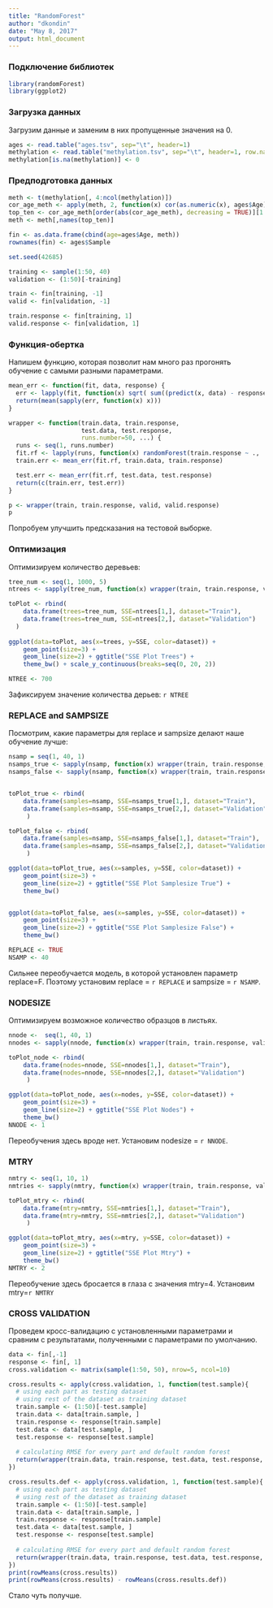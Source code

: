 ```yaml
---
title: "RandomForest"
author: "dkondin"
date: "May 8, 2017"
output: html_document
---
```

### Подключение библиотек
```r
library(randomForest)
library(ggplot2)
```

### Загрузка данных
Загрузим данные и заменим в них пропущенные значения на 0.
```r
ages <- read.table("ages.tsv", sep="\t", header=1)
methylation <- read.table("methylation.tsv", sep="\t", header=1, row.names = 1, na.strings = "NA")
methylation[is.na(methylation)] <- 0
```

### Предподготовка данных
```r
meth <- t(methylation[, 4:ncol(methylation)])
cor_age_meth <- apply(meth, 2, function(x) cor(as.numeric(x), ages$Age))
top_ten <- cor_age_meth[order(abs(cor_age_meth), decreasing = TRUE)][1:10]
meth <- meth[,names(top_ten)]

fin <- as.data.frame(cbind(age=ages$Age, meth))
rownames(fin) <- ages$Sample

set.seed(42685)

training <- sample(1:50, 40)
validation <- (1:50)[-training]

train <- fin[training, -1]
valid <- fin[validation, -1]

train.response <- fin[training, 1]
valid.response <- fin[validation, 1]
```

### Функция-обертка

Напишем функцию, которая позволит нам много раз прогонять обучение с самыми разными параметрами.

```r

mean_err <- function(fit, data, response) {
  err <- lapply(fit, function(x) sqrt( sum((predict(x, data) - response) ** 2) / length(response)))
  return(mean(sapply(err, function(x) x)))
}

wrapper <- function(train.data, train.response,
                    test.data, test.response, 
                    runs.number=50, ...) {
  runs <- seq(1, runs.number) 
  fit.rf <- lapply(runs, function(x) randomForest(train.response ~ .,   data=train.data, ...))
  train.err <- mean_err(fit.rf, train.data, train.response) 

  test.err <- mean_err(fit.rf, test.data, test.response) 
  return(c(train.err, test.err))
}

p <- wrapper(train, train.response, valid, valid.response)
p
```

Попробуем улучшить предсказания на тестовой выборке.

### Оптимизация

Оптимизируем количество деревьев:

```r
tree_num <- seq(1, 1000, 5)
ntrees <- sapply(tree_num, function(x) wrapper(train, train.response, valid, valid.response, runs.number = 100, ntree=x))

toPlot <- rbind(
    data.frame(trees=tree_num, SSE=ntrees[1,], dataset="Train"),
    data.frame(trees=tree_num, SSE=ntrees[2,], dataset="Validation")
  )
  
ggplot(data=toPlot, aes(x=trees, y=SSE, color=dataset)) +
    geom_point(size=3) + 
    geom_line(size=2) + ggtitle("SSE Plot Trees") +
    theme_bw() + scale_y_continuous(breaks=seq(0, 20, 2))

NTREE <- 700
```

Зафиксируем значение количества дерьев: `r NTREE`

### REPLAСE and SAMPSIZE

Посмотрим, какие параметры для replace и sampsize делают наше обучение лучше:

```r
nsamp = seq(1, 40, 1)
nsamps_true <- sapply(nsamp, function(x) wrapper(train, train.response, valid, valid.response, runs.number = 100, replace=T, sampsize=x, ntree=NTREE, nodesize=1, mtry=10))
nsamps_false <- sapply(nsamp, function(x) wrapper(train, train.response, valid, valid.response, runs.number = 100, replace=F, sampsize=x, ntree=NTREE, nodesize=1, mtry=10))


toPlot_true <- rbind(
    data.frame(samples=nsamp, SSE=nsamps_true[1,], dataset="Train"),
    data.frame(samples=nsamp, SSE=nsamps_true[2,], dataset="Validation")
     )

toPlot_false <- rbind(
    data.frame(samples=nsamp, SSE=nsamps_false[1,], dataset="Train"),
    data.frame(samples=nsamp, SSE=nsamps_false[2,], dataset="Validation")
     )

ggplot(data=toPlot_true, aes(x=samples, y=SSE, color=dataset)) +
    geom_point(size=3) + 
    geom_line(size=2) + ggtitle("SSE Plot Samplesize True") +
    theme_bw() 


ggplot(data=toPlot_false, aes(x=samples, y=SSE, color=dataset)) +
    geom_point(size=3) + 
    geom_line(size=2) + ggtitle("SSE Plot Samplesize False") +
    theme_bw()

REPLACE <- TRUE
NSAMP <- 40
```

Сильнее переобучается модель, в которой установлен параметр replace=F. Поэтому установим replace = `r REPLACE` и sampsize = `r NSAMP`.

### NODESIZE

Оптимизируем возможное количество образцов в листьях.

```r
nnode <-  seq(1, 40, 1)
nnodes <- sapply(nnode, function(x) wrapper(train, train.response, valid, valid.response, runs.number = 100, replace=REPLACE, sampsize=NSAMP, ntree=NTREE, nodesize=x, mtry=10))

toPlot_node <- rbind(
    data.frame(nodes=nnode, SSE=nnodes[1,], dataset="Train"),
    data.frame(nodes=nnode, SSE=nnodes[2,], dataset="Validation")
     )

ggplot(data=toPlot_node, aes(x=nodes, y=SSE, color=dataset)) +
    geom_point(size=3) +
    geom_line(size=2) + ggtitle("SSE Plot Nodes") +
    theme_bw()
NNODE <- 1
```

Переобучения здесь вроде нет. Установим nodesize = `r NNODE`.

### MTRY

```r
nmtry <- seq(1, 10, 1)
nmtries <- sapply(nmtry, function(x) wrapper(train, train.response, valid, valid.response, runs.number = 100, replace=REPLACE, sampsize=NSAMP, ntree=NTREE, nodesize=NNODE, mtry=x))

toPlot_mtry <- rbind(
    data.frame(mtry=nmtry, SSE=nmtries[1,], dataset="Train"),
    data.frame(mtry=nmtry, SSE=nmtries[2,], dataset="Validation")
     )

ggplot(data=toPlot_mtry, aes(x=mtry, y=SSE, color=dataset)) +
    geom_point(size=3) + 
    geom_line(size=2) + ggtitle("SSE Plot Mtry") +
    theme_bw()
NMTRY <- 2
```

Переобучение здесь бросается в глаза с значения mtry=4. Установим mtry=`r NMTRY`

### CROSS VALIDATION

Проведем кросс-валидацию с установленными параметрами и сравним с результатами, полученными с параметрами по умолчанию.

```r
data <- fin[,-1]
response <- fin[, 1]
cross.validation <- matrix(sample(1:50, 50), nrow=5, ncol=10)

cross.results <- apply(cross.validation, 1, function(test.sample){
  # using each part as testing dataset
  # using rest of the dataset as training dataset
  train.sample <- (1:50)[-test.sample]
  train.data <- data[train.sample, ]
  train.response <- response[train.sample]
  test.data <- data[test.sample, ]
  test.response <- response[test.sample]
  
  # calculating RMSE for every part and default random forest
  return(wrapper(train.data, train.response, test.data, test.response, 100,  replace=REPLACE, sampsize=NSAMP, ntree=NTREE, nodesize=NNODE, mtry=NMTRY))
})

cross.results.def <- apply(cross.validation, 1, function(test.sample){
  # using each part as testing dataset
  # using rest of the dataset as training dataset
  train.sample <- (1:50)[-test.sample]
  train.data <- data[train.sample, ]
  train.response <- response[train.sample]
  test.data <- data[test.sample, ]
  test.response <- response[test.sample]
  
  # calculating RMSE for every part and default random forest
  return(wrapper(train.data, train.response, test.data, test.response, 100))
})
print(rowMeans(cross.results))
print(rowMeans(cross.results) - rowMeans(cross.results.def))

```

Стало чуть получше. 